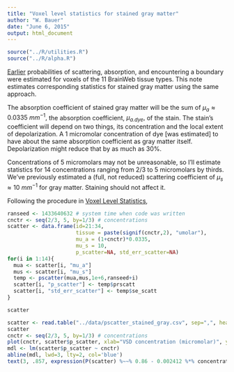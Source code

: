 ```yaml
---
title: "Voxel level statistics for stained gray matter"
author: "W. Bauer"
date: "June 6, 2015"
output: html_document
---
```


```r
source("../R/utilities.R")
source("../R/alpha.R")
```

[Earlier](voxel_level_stats.html) probabilities of scattering, absorption, and encountering a boundary were estimated for voxels of the 11 BrainWeb tissue types. This note estimates corresponding statistics for stained gray matter using the same approach.

The absorption coefficient of stained gray matter will be the sum of $\mu_a \approx 0.0335\:mm^{-1},$ the absorption coefficient, $\mu_{a.dye},$ of the stain. The stain's coefficient will depend on two things, its concentration and the local extent of depolarization. A 1 micromolar concentration of dye [was estimated] to have about the same absorption coefficient as gray matter itself. Depolarization might reduce that by as much as 30%.

Concentrations of 5 micromolars may not be unreasonable, so I'll estimate statistics for 14 concentrations ranging from 2/3 to 5 micromolars by thirds. We've previously estimated a (full, not reduced) scattering coefficient of $\mu_s \approx 10\:mm^{-1}$ for gray matter. Staining should not affect it.

Following the procedure in [Voxel Level Statistics](voxel_level_stats.html),

```r
ranseed <- 1433640632 # system time when code was written
cnctr <- seq(2/3, 5, by=1/3) # concentrations
scatter <- data.frame(id=21:34, 
                      tissue = paste(signif(cnctr,2), "umolar"),
                      mu_a = (1+cnctr)*0.0335,
                      mu_s = 10,
                      p_scatter=NA, std_err_scatter=NA)
for(i in 1:14){
  mua <- scatter[i, "mu_a"]
  mus <- scatter[i, "mu_s"]
  temp <- pscatter(mua,mus,1e+6,ranseed+i)
  scatter[i, "p_scatter"] <- temp$prscatt
  scatter[i, "std_err_scatter"] <- temp$se_scatt
}

scatter
```

```r
scatter <- read.table("../data/pscatter_stained_gray.csv", sep=",", header=TRUE)
scatter
cnctr <- seq(2/3, 5, by=1/3) # concentrations
plot(cnctr, scatter$p_scatter, xlab="VSD concentration (micromolar)", ylab="Scattering probability", main="Probability of scattering as opposed to absorption\nor encountering a boundary", pch=19, col='blue')
mdl <- lm(scatter$p_scatter ~ cnctr)
abline(mdl, lwd=3, lty=2, col='blue')
text(3, .857, expression(P(scatter) %~~% 0.86 - 0.002412 %*% concentration), cex=1.25)
```
